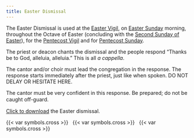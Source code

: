 ```yaml
---
title: Easter Dismissal
---
```


::: {.red}
The Easter Dismissal is used at the [Easter Vigil](../holy-week/easter-vigil.qmd), on [Easter Sunday](../easter/easter01.qmd) morning, throughout the Octave of Easter (concluding with the [Second Sunday of Easter](../easter/easter02.qmd)), for the [Pentecost Vigil](../easter/pentecost-vigil.qmd) and for [Pentecost Sunday](../easter/pentecost.qmd).

The priest or deacon chants the dismissal and the people respond “Thanks be
to God, alleluia, alleluia.” This is all *a cappella*.

The cantor and/or choir must lead the congregation in the response. The
response starts immediately after the priest, just like when spoken. DO NOT
DELAY OR HESITATE HERE.

The cantor must be very confident in this response. Be prepared; do not
be caught oﬀ-guard.

<a href="./easter_dismissal.pdf" target="_blank">Click to download</a> the Easter dismissal.
:::

<!-- ```{=html}
<object data="easter_dismissal.pdf#toolbar=0&navpanes=0&scrollbar=0" type="application/pdf" width="100%" height="100%">
    <p>It appears you don't have a PDF plugin for this browser.
    No biggie... you can <a href="easter_dismissal.pdf">click here to download the PDF file.</a></p>
</object>
``` -->

::: {.centered}
{{< var symbols.cross >}} &nbsp; {{< var symbols.cross >}} &nbsp; {{< var symbols.cross >}}
:::
